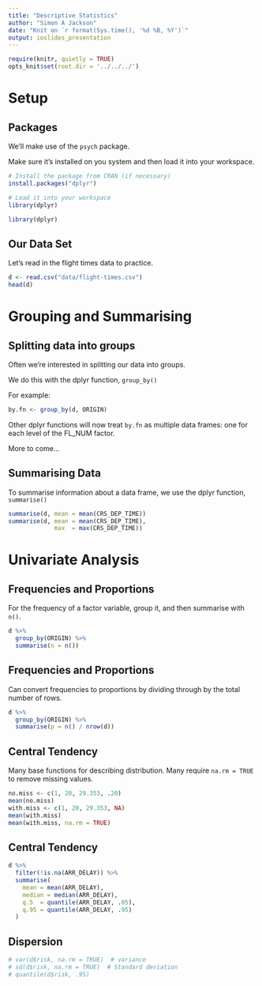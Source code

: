 ```yaml
---
title: "Descriptive Statistics"
author: "Simon A Jackson"
date: "Knit on `r format(Sys.time(), '%d %B, %Y')`"
output: ioslides_presentation
---
```


```r
require(knitr, quietly = TRUE)
opts_knit$set(root.dir = '../../../')
```

# Setup

## Packages

We'll make use of the `psych` package.

Make sure it's installed on you system and then load it into your workspace.

```r
# Install the package from CRAN (if necessary)
install.packages("dplyr")

# Load it into your workspace
library(dplyr)
```
```r
library(dplyr)
```

## Our Data Set

Let's read in the flight times data to practice.

```r
d <- read.csv("data/flight-times.csv")
head(d)
```

# Grouping and Summarising

## Splitting data into groups

Often we're interested in splitting our data into groups.

We do this with the dplyr function, `group_by()`

For example:

```r
by.fn <- group_by(d, ORIGIN)
```

Other dplyr functions will now treat `by.fn` as multiple data frames: one for each level of the FL_NUM factor.

More to come...

## Summarising Data

To summarise information about a data frame, we use the dplyr function, `summarise()`

```r
summarise(d, mean = mean(CRS_DEP_TIME))
summarise(d, mean = mean(CRS_DEP_TIME),
             max  = max(CRS_DEP_TIME))
```

# Univariate Analysis

## Frequencies and Proportions

For the frequency of a factor variable, group it, and then summarise with `n()`.

```r
d %>%
  group_by(ORIGIN) %>%
  summarise(n = n())
```

## Frequencies and Proportions

Can convert frequencies to proportions by dividing through by the total number of rows.

```r
d %>%
  group_by(ORIGIN) %>%
  summarise(p = n() / nrow(d))
```

## Central Tendency

Many base functions for describing distribution. Many require `na.rm = TRUE` to remove missing values.

```r
no.miss <- c(1, 20, 29.353, .20)
mean(no.miss)
with.miss <- c(1, 20, 29.353, NA)
mean(with.miss)
mean(with.miss, na.rm = TRUE)
```

## Central Tendency

```r
d %>%
  filter(!is.na(ARR_DELAY)) %>%
  summarise(
    mean = mean(ARR_DELAY),
    median = median(ARR_DELAY),
    q.5  = quantile(ARR_DELAY, .05),
    q.95 = quantile(ARR_DELAY, .95)
  )
```

## Dispersion

```r
# var(d$risk, na.rm = TRUE)  # variance
# sd(d$risk, na.rm = TRUE)  # Standard deviation
# quantile(d$risk, .95)
```

